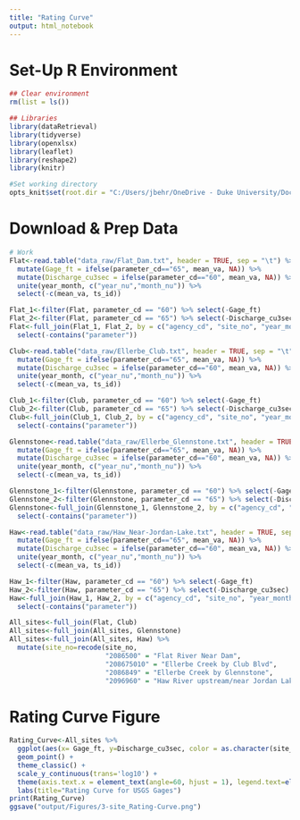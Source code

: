 ```yaml
---
title: "Rating Curve"
output: html_notebook
---
```

# Set-Up R Environment
```r
## Clear environment
rm(list = ls())

## Libraries
library(dataRetrieval)
library(tidyverse)
library(openxlsx)
library(leaflet)                                           
library(reshape2)
library(knitr)

#Set working directory
opts_knit$set(root.dir = "C:/Users/jbehr/OneDrive - Duke University/Documents/5. R/2._WQP-EllerbeC-FlatR")
```

# Download & Prep Data
```r
# Work
Flat<-read.table("data_raw/Flat_Dam.txt", header = TRUE, sep = "\t") %>% 
  mutate(Gage_ft = ifelse(parameter_cd=="65", mean_va, NA)) %>% 
  mutate(Discharge_cu3sec = ifelse(parameter_cd=="60", mean_va, NA)) %>% 
  unite(year_month, c("year_nu","month_nu")) %>% 
  select(-c(mean_va, ts_id))

Flat_1<-filter(Flat, parameter_cd == "60") %>% select(-Gage_ft)
Flat_2<-filter(Flat, parameter_cd == "65") %>% select(-Discharge_cu3sec)
Flat<-full_join(Flat_1, Flat_2, by = c("agency_cd", "site_no", "year_month")) %>% 
  select(-contains("parameter")) 

Club<-read.table("data_raw/Ellerbe_Club.txt", header = TRUE, sep = "\t") %>% 
  mutate(Gage_ft = ifelse(parameter_cd=="65", mean_va, NA)) %>% 
  mutate(Discharge_cu3sec = ifelse(parameter_cd=="60", mean_va, NA)) %>% 
  unite(year_month, c("year_nu","month_nu")) %>% 
  select(-c(mean_va, ts_id))

Club_1<-filter(Club, parameter_cd == "60") %>% select(-Gage_ft)
Club_2<-filter(Club, parameter_cd == "65") %>% select(-Discharge_cu3sec)
Club<-full_join(Club_1, Club_2, by = c("agency_cd", "site_no", "year_month")) %>% 
  select(-contains("parameter"))

Glennstone<-read.table("data_raw/Ellerbe_Glennstone.txt", header = TRUE, sep = "\t") %>% 
  mutate(Gage_ft = ifelse(parameter_cd=="65", mean_va, NA)) %>% 
  mutate(Discharge_cu3sec = ifelse(parameter_cd=="60", mean_va, NA)) %>% 
  unite(year_month, c("year_nu","month_nu")) %>% 
  select(-c(mean_va, ts_id))

Glennstone_1<-filter(Glennstone, parameter_cd == "60") %>% select(-Gage_ft)
Glennstone_2<-filter(Glennstone, parameter_cd == "65") %>% select(-Discharge_cu3sec)
Glennstone<-full_join(Glennstone_1, Glennstone_2, by = c("agency_cd", "site_no", "year_month")) %>% 
  select(-contains("parameter"))

Haw<-read.table("data_raw/Haw_Near-Jordan-Lake.txt", header = TRUE, sep = "\t") %>% 
  mutate(Gage_ft = ifelse(parameter_cd=="65", mean_va, NA)) %>% 
  mutate(Discharge_cu3sec = ifelse(parameter_cd=="60", mean_va, NA)) %>% 
  unite(year_month, c("year_nu","month_nu")) %>% 
  select(-c(mean_va, ts_id))

Haw_1<-filter(Haw, parameter_cd == "60") %>% select(-Gage_ft)
Haw_2<-filter(Haw, parameter_cd == "65") %>% select(-Discharge_cu3sec)
Haw<-full_join(Haw_1, Haw_2, by = c("agency_cd", "site_no", "year_month")) %>% 
  select(-contains("parameter")) 

All_sites<-full_join(Flat, Club)
All_sites<-full_join(All_sites, Glennstone) 
All_sites<-full_join(All_sites, Haw) %>% 
  mutate(site_no=recode(site_no,
                        "2086500" = "Flat River Near Dam",
                        "208675010" = "Ellerbe Creek by Club Blvd",
                        "2086849" = "Ellerbe Creek by Glennstone",
                        "2096960" = "Haw River upstream/near Jordan Lake"))

```

# Rating Curve Figure

```r
Rating_Curve<-All_sites %>% 
  ggplot(aes(x= Gage_ft, y=Discharge_cu3sec, color = as.character(site_no))) +
  geom_point() +
  theme_classic() +
  scale_y_continuous(trans='log10') +
  theme(axis.text.x = element_text(angle=60, hjust = 1), legend.text=element_text(size=7)) +
  labs(title="Rating Curve for USGS Gages")
print(Rating_Curve)
ggsave("output/Figures/3-site_Rating-Curve.png")
```

